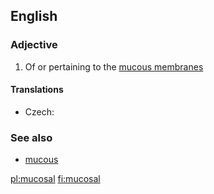 ==English==

===Adjective===
{{en-adj|-}}

# Of or pertaining to the [[mucous membrane]]s

====Translations====
{{trans-top|of or pertaining to the mucous membranes}}
* Czech: {{t|cs|slizniční}}
{{trans-mid}}
{{trans-bottom}}

===See also===
*[[mucous]]

[[pl:mucosal]]
[[fi:mucosal]]
